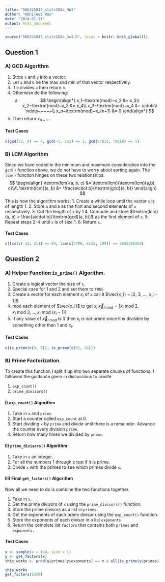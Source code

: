 ```yaml
---
title: "506326047_stats102a_HW1"
author: "Abhijeet Rao"
date: "2024-01-11"
output: html_document
---
```


```r
source("506326047_stats102a_hw1.R", local = knitr::knit_global())
```

## Question 1

### A) GCD Algorithm

1.  Store `x` and `y` into a vector.
2.  Let `a` and `b` be the max and min of that vector respectively.
3.  If `b` divides `a` then return `b`.
4.  Otherwise do the following:
    a.  $$
        \begin{align*}
        x_1~\textrm{mod}~x_2 &= x_3\\
        x_2~\textrm{mod}~x_3 &= x_4\\
        x_3~\textrm{mod}~x_4 &= \cdots\\
        \vdots~~~~~\\
        x_n~\textrm{mod}~x_{n+1} &= 0
        \end{align*}
        $$
5.  Then return $x_{n+1}$ .

#### Test Cases

```r
c(gcd(72, 8) == 8, gcd(-1, 531) == 1, gcd(47011, 73618) == 1)
```

### B) LCM Algorithm

Since we have coded in the minimum and maximum consideration into the `gcd()` function above, we do not have to worry about sorting again. The `lcm()` function hinges on these two relationships: $$
\begin{align}
  \textrm{lcm}(a, b, c) &= \textrm{lcm}(\textrm{lcm}(a,b), c)\\\\
  \textrm{lcm}(a, b) &= \frac{a\cdot b}{\textrm{gcd}(a, b)}
\end{align}
$$ This is how the algorithm works: 1. Create a while loop until the vector `x` is of length 1. 2. Store `a` and `b` as the first and second elements of `x` respectively. 3. Cut the length of `x` by 1 4. Compute and store $\textrm{lcm}(a, b) = \frac{a\cdot b}{\textrm{gcd}(a, b)}$ as the first element of `x`. 5. Repeat steps 2-4 until `x` is of size 1. 6. Return `x`.

#### Test Cases

```r
c(lcm(c(-12, 21)) == 84, lcm(c(4789, 6123, 199)) == 5835286353)
```

## Question 2

### A) Helper Function `is_prime()` Algorithm.

1.  Create a logical vector the size of `x`.
2.  Special case for 1 and 2 and set them to `TRUE`
3.  Create a vector for each element $x_i$ of `x` call it $\vec{x_i} = [2, 3, ..., x_i - 1]$
4.  mod each element of $\vec{x_i}$ to get $x_i$ $\vec{x}_{i~\textrm{mod}} = [x_i~ \textrm{mod}~2, x_i~\textrm{mod}~3, ..., x_i~\textrm{mod}~(x_i - 1)]$
5.  If any value of $\vec{x}_{i~\textrm{mod}}$ is 0 then $x_i$ is not prime since it is divisible by something other than 1 and $x_{i}$.

#### Test Cases

```r
c(is_prime(c(9, 7)), is_prime(c(31, 24)))
```

### B) Prime Factorization.

To create this function I split it up into two separate chunks of functions. I followed the guidance given in discussions to create

1. `exp_count()`
2. `prime_divisors()`

#### I) `exp_count()` Algorithm

1.  Take in `x` and `prime`.
2.  Start a counter called `exp_count` at 0.
3.  Start dividing `x` by `prime` and divide until there is a remainder. Advance the counter every division `prime`.
4.  Return how many times we divided by `prime`.

#### II) `prime_divisors()` Algorithm

1.  Take in `x` an integer.
2.  For all the numbers 1 through x test if it is prime.
3.  Divide `x` with the primes to see which primes divide `x`.

#### III) Final `get_factors()` Algorithm
Now all we need to do is combine the two functions together.

1. Take in `x`.
2. Get the prime divisors of `x` using the `prime_divisors()` function.
3. Store the prime divisors as a list in `primes`.
4. Get the exponents of each prime divisor using the `exp_count()` function.
5. Store the exponents of each divisor in a list `exponents`
6. Return the complete list `factors` that contains both `primes` and `exponents.`

#### Test Cases
```r
x <- sample(x = 1e4, size = 1)
y <- get_factors(x)
this_works <- prod(y$primes^y$exponents) == x & all(is_prime(y$primes))

this_works
get_factors(1920)
```

